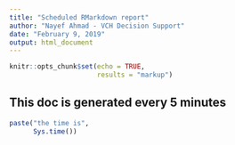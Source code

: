 ```yaml
---
title: "Scheduled RMarkdown report"
author: "Nayef Ahmad - VCH Decision Support"
date: "February 9, 2019"
output: html_document
---
```


```r
knitr::opts_chunk$set(echo = TRUE, 
                      results = "markup")
```

## This doc is generated every 5 minutes 

```r
paste("the time is", 
      Sys.time())


```


